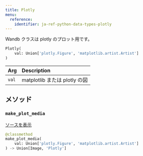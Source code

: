 ```yaml
---
title: Plotly
menu:
  reference:
    identifier: ja-ref-python-data-types-plotly
---
```


<Card title="View the source code" href="https://www.github.com/wandb/wandb/tree/637bddf198525810add5804059001b1b319d6ad1/wandb/sdk/data_types/plotly.py#L33-L82" icon="github"/>

Wandb クラスは plotly のプロット用です。

```python
Plotly(
    val: Union['plotly.Figure', 'matplotlib.artist.Artist']
)
```

| Arg | Description |
| :--- | :--- |
|  `val` |  matplotlib または plotly の図 |

## メソッド

### `make_plot_media`

[ソースを表示](https://www.github.com/wandb/wandb/tree/637bddf198525810add5804059001b1b319d6ad1/wandb/sdk/data_types/plotly.py#L42-L50)

```python
@classmethod
make_plot_media(
    val: Union['plotly.Figure', 'matplotlib.artist.Artist']
) -> Union[Image, 'Plotly']
```